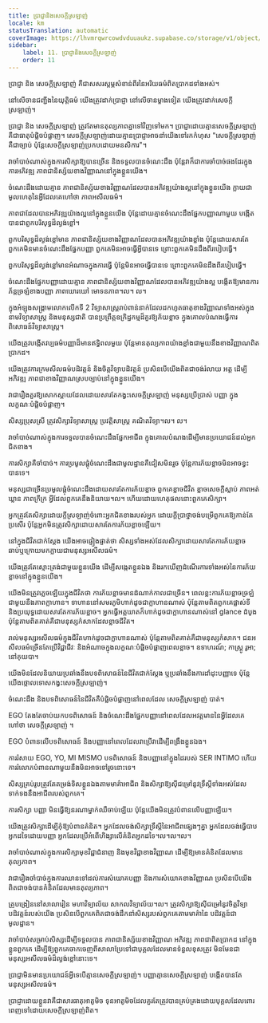 ```yaml
---
title: ប្រាជ្ញា​និង​សេចក្ដី​ស្រឡាញ់
locale: km
statusTranslation: automatic
coverImage: https://lhvmrqwrcowdvduuaukz.supabase.co/storage/v1/object/public/strapi-uploads/small_cover-educacion-fundamental.webp-2d51a7828a2b1309555be27f7e2a61a0.webp
sidebar:
    label: 11. ប្រាជ្ញា​និង​សេចក្ដី​ស្រឡាញ់
    order: 11
---
```

ប្រាជ្ញា និង សេចក្តីស្រឡាញ់ គឺជាសសរស្តម្ភសំខាន់ពីរនៃអរិយធម៌ពិតប្រាកដទាំងអស់។

នៅលើចានជញ្ជីងនៃយុត្តិធម៌ យើងត្រូវដាក់ប្រាជ្ញា នៅលើចានម្ខាងទៀត យើងត្រូវដាក់សេចក្តីស្រឡាញ់។

ប្រាជ្ញា និង សេចក្តីស្រឡាញ់ ត្រូវតែមានតុល្យភាពគ្នាទៅវិញទៅមក។ ប្រាជ្ញា​ដោយ​គ្មាន​សេចក្តី​ស្រឡាញ់​គឺជា​ធាតុ​បំផ្លិចបំផ្លាញ។ សេចក្តីស្រឡាញ់ដោយគ្មានប្រាជ្ញាអាចនាំយើងទៅរកកំហុស "សេចក្តីស្រឡាញ់គឺជាច្បាប់ ប៉ុន្តែសេចក្តីស្រឡាញ់ប្រកបដោយមនសិការ"។

វាចាំបាច់ណាស់ក្នុងការសិក្សាឱ្យបានច្រើន និងទទួលបានចំណេះដឹង ប៉ុន្តែវាក៏ជាការចាំបាច់ផងដែរក្នុងការអភិវឌ្ឍ ភាពជានិស្ស័យខាងវិញ្ញាណនៅក្នុងខ្លួនយើង។

ចំណេះដឹងដោយគ្មាន ភាពជានិស្ស័យខាងវិញ្ញាណដែលបានអភិវឌ្ឍយ៉ាងល្អនៅក្នុងខ្លួនយើង ក្លាយជាមូលហេតុនៃអ្វីដែលគេហៅថា ភាពអសីលធម៌។

ភាពជាដែលបានអភិវឌ្ឍយ៉ាងល្អនៅក្នុងខ្លួនយើង ប៉ុន្តែដោយគ្មានចំណេះដឹងផ្នែកបញ្ញាណាមួយ បង្កើតបានជាពួកបរិសុទ្ធដ៏ល្ងង់ខ្លៅ។

ពួកបរិសុទ្ធដ៏ល្ងង់ខ្លៅមាន ភាពជានិស្ស័យខាងវិញ្ញាណដែលបានអភិវឌ្ឍយ៉ាងខ្លាំង ប៉ុន្តែដោយសារតែពួកគេមិនមានចំណេះដឹងផ្នែកបញ្ញា ពួកគេមិនអាចធ្វើអ្វីបានទេ ព្រោះពួកគេមិនដឹងពីរបៀបធ្វើ។

ពួកបរិសុទ្ធដ៏ល្ងង់ខ្លៅមានអំណាចក្នុងការធ្វើ ប៉ុន្តែមិនអាចធ្វើបានទេ ព្រោះពួកគេមិនដឹងពីរបៀបធ្វើ។

ចំណេះដឹងផ្នែកបញ្ញាដោយគ្មាន ភាពជានិស្ស័យខាងវិញ្ញាណដែលបានអភិវឌ្ឍយ៉ាងល្អ បង្កើតឱ្យមានការភ័ន្តច្រឡំខាងបញ្ញា ភាពឃោរឃៅ មោទនភាព។ល។ ល។

ក្នុងអំឡុងសង្គ្រាមលោកលើកទី 2 វិទ្យាសាស្រ្តរាប់ពាន់នាក់ដែលដកហូតធាតុខាងវិញ្ញាណទាំងអស់ក្នុងនាមវិទ្យាសាស្រ្ត និងមនុស្សជាតិ បានប្រព្រឹត្តឧក្រិដ្ឋកម្មដ៏គួរឱ្យភ័យខ្លាច ក្នុងគោលបំណងធ្វើការពិសោធន៍វិទ្យាសាស្រ្ត។

យើងត្រូវបង្កើតវប្បធម៌បញ្ញាដ៏មានឥទ្ធិពលមួយ ប៉ុន្តែមានតុល្យភាពយ៉ាងខ្លាំងជាមួយនឹងខាងវិញ្ញាណពិតប្រាកដ។

យើងត្រូវការក្រមសីលធម៌បដិវត្តន៍ និងចិត្តវិទ្យាបដិវត្តន៍ ប្រសិនបើយើងពិតជាចង់រំលាយ អត្ត ដើម្បីអភិវឌ្ឍ ភាពជាខាងវិញ្ញាណស្របច្បាប់នៅក្នុងខ្លួនយើង។

វាជារឿងគួរឱ្យសោកស្តាយដែលដោយសារតែកង្វះសេចក្តីស្រឡាញ់ មនុស្សប្រើប្រាស់ បញ្ញា ក្នុងលក្ខណៈបំផ្លិចបំផ្លាញ។

សិស្សប្រុសស្រី ត្រូវសិក្សាវិទ្យាសាស្ត្រ ប្រវត្តិសាស្ត្រ គណិតវិទ្យា។ល។ ល។

វាចាំបាច់ណាស់ក្នុងការទទួលបានចំណេះដឹងផ្នែកអាជីព ក្នុងគោលបំណងដើម្បីមានប្រយោជន៍ដល់អ្នកជិតខាង។

ការសិក្សាគឺចាំបាច់។ ការប្រមូលផ្តុំចំណេះដឹងជាមូលដ្ឋានគឺជៀសមិនរួច ប៉ុន្តែការភ័យខ្លាចមិនអាចខ្វះបានទេ។

មនុស្សជាច្រើនប្រមូលផ្តុំចំណេះដឹងដោយសារតែការភ័យខ្លាច ពួកគេខ្លាចជីវិត ខ្លាចសេចក្តីស្លាប់ ភាពអត់ឃ្លាន ភាពក្រីក្រ អ្វីដែលពួកគេនឹងនិយាយ។ល។ ហើយដោយហេតុផលនោះពួកគេសិក្សា។

អ្នកត្រូវតែសិក្សាដោយក្តីស្រឡាញ់ចំពោះអ្នកជិតខាងរបស់អ្នក ដោយក្តីប្រាថ្នាចង់បម្រើពួកគេឱ្យកាន់តែប្រសើរ ប៉ុន្តែអ្នកមិនត្រូវសិក្សាដោយសារតែការភ័យខ្លាចឡើយ។

នៅក្នុងជីវិតជាក់ស្តែង យើងអាចផ្ទៀងផ្ទាត់ថា សិស្សទាំងអស់ដែលសិក្សាដោយសារតែការភ័យខ្លាច ឆាប់ឬក្រោយមកក្លាយជាមនុស្សអសីលធម៌។

យើងត្រូវតែស្មោះត្រង់ជាមួយខ្លួនយើង ដើម្បីសង្កេតខ្លួនឯង និងរកឃើញដំណើរការទាំងអស់នៃការភ័យខ្លាចនៅក្នុងខ្លួនយើង។

យើងមិនត្រូវភ្លេចឡើយក្នុងជីវិតថា ការភ័យខ្លាចមានដំណាក់កាលជាច្រើន។ ពេលខ្លះការភ័យខ្លាចច្រឡំជាមួយនឹងភាពក្លាហាន។ ទាហាននៅសមរភូមិហាក់ដូចជាក្លាហានណាស់ ប៉ុន្តែតាមពិតពួកគេផ្លាស់ទី និងប្រយុទ្ធដោយសារតែការភ័យខ្លាច។ អ្នកធ្វើអត្តឃាតក៏ហាក់ដូចជាក្លាហានណាស់នៅ glance ដំបូង ប៉ុន្តែតាមពិតគាត់គឺជាមនុស្សកំសាកដែលខ្លាចជីវិត។

រាល់មនុស្សអសីលធម៌ក្នុងជីវិតហាក់ដូចជាក្លាហានណាស់ ប៉ុន្តែតាមពិតគាត់គឺជាមនុស្សកំសាក។ ជន​អសីលធម៌​ច្រើន​តែ​ប្រើ​វិជ្ជាជីវៈ និង​អំណាច​ក្នុង​លក្ខណៈ​បំផ្លិចបំផ្លាញ​ពេល​ខ្លាច។ ឧទាហរណ៍; កាស្ត្រូ រូអា; នៅគុយបា។

យើងមិនដែលនិយាយប្រឆាំងនឹងបទពិសោធន៍នៃជីវិតជាក់ស្តែង ឬប្រឆាំងនឹងការដាំដុះបញ្ញាទេ ប៉ុន្តែយើងថ្កោលទោសកង្វះសេចក្តីស្រឡាញ់។

ចំណេះដឹង និងបទពិសោធន៍នៃជីវិតគឺបំផ្លិចបំផ្លាញនៅពេលដែល សេចក្តីស្រឡាញ់ បាត់។

EGO តែងតែចាប់យកបទពិសោធន៍ និងចំណេះដឹងផ្នែកបញ្ញានៅពេលដែលអវត្តមាននៃអ្វីដែលគេហៅថា សេចក្តីស្រឡាញ់ ។

EGO បំពានលើបទពិសោធន៍ និងបញ្ញានៅពេលដែលវាប្រើវាដើម្បីពង្រឹងខ្លួនឯង។

ការរំសាយ EGO, YO, MI MISMO បទពិសោធន៍ និងបញ្ញានៅក្នុងដៃរបស់ SER INTIMO ហើយការរំលោភបំពានណាមួយនឹងមិនអាចទៅរួចនោះទេ។

សិស្សគ្រប់រូបត្រូវតែតម្រង់ទិសខ្លួនឯងតាមមាគ៌ាអាជីព និងសិក្សាឱ្យស៊ីជម្រៅនូវទ្រឹស្តីទាំងអស់ដែលទាក់ទងនឹងអាជីពរបស់ពួកគេ។

ការសិក្សា បញ្ញា មិនធ្វើឱ្យនរណាម្នាក់ឈឺចាប់ឡើយ ប៉ុន្តែយើងមិនត្រូវបំពានលើបញ្ញាឡើយ។

យើងត្រូវសិក្សាដើម្បីកុំឱ្យបំពានគំនិត។ អ្នកដែលចង់សិក្សាទ្រឹស្តីនៃអាជីពផ្សេងៗគ្នា អ្នកដែលចង់ធ្វើបាបអ្នកដទៃដោយបញ្ញា អ្នកដែលប្រើអំពើហិង្សាលើគំនិតអ្នកដទៃ។ល។ល។ល។

វាចាំបាច់ណាស់ក្នុងការសិក្សាមុខវិជ្ជាជំនាញ និងមុខវិជ្ជាខាងវិញ្ញាណ ដើម្បីឱ្យមានគំនិតដែលមានតុល្យភាព។

វាជារឿងចាំបាច់ក្នុងការឈានទៅដល់ការសំយោគបញ្ញា និងការសំយោគខាងវិញ្ញាណ ប្រសិនបើយើងពិតជាចង់បានគំនិតដែលមានតុល្យភាព។

គ្រូបង្រៀននៅសាលារៀន មហាវិទ្យាល័យ សាកលវិទ្យាល័យ។ល។ ត្រូវសិក្សាឱ្យស៊ីជម្រៅនូវចិត្តវិទ្យាបដិវត្តន៍របស់យើង ប្រសិនបើពួកគេពិតជាចង់ដឹកនាំសិស្សរបស់ពួកគេតាមមាគ៌ានៃ បដិវត្តន៍ជាមូលដ្ឋាន។

វាចាំបាច់សម្រាប់សិស្សដើម្បីទទួលបាន ភាពជានិស្ស័យខាងវិញ្ញាណ អភិវឌ្ឍ ភាពជាពិតប្រាកដ នៅក្នុងខ្លួនពួកគេ ដើម្បីឱ្យពួកគេចាកចេញពីសាលាប្រែទៅជាបុគ្គលដែលមានទំនួលខុសត្រូវ មិនមែនជាមនុស្សអសីលធម៌ដ៏ល្ងង់ខ្លៅនោះទេ។

ប្រាជ្ញាមិនមានប្រយោជន៍អ្វីទេបើគ្មានសេចក្តីស្រឡាញ់។ បញ្ញាគ្មានសេចក្តីស្រឡាញ់ បង្កើតបានតែមនុស្សអសីលធម៌។

ប្រាជ្ញា​ដោយ​ខ្លួន​វា​គឺ​ជា​សារធាតុ​អាតូមិច ទុន​អាតូមិច​ដែល​គួរ​តែ​ត្រូវ​បាន​គ្រប់​គ្រង​ដោយ​បុគ្គល​ដែល​ពោរពេញ​ទៅ​ដោយ​សេចក្ដី​ស្រឡាញ់​ពិត។

